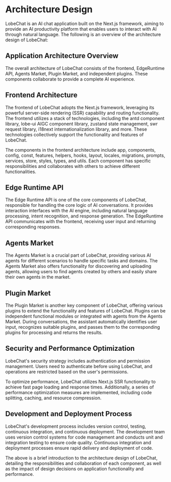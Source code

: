 # Architecture Design

LobeChat is an AI chat application built on the Next.js framework, aiming to provide an AI productivity platform that enables users to interact with AI through natural language. The following is an overview of the architecture design of LobeChat:

## Application Architecture Overview

The overall architecture of LobeChat consists of the frontend, EdgeRuntime API, Agents Market, Plugin Market, and independent plugins. These components collaborate to provide a complete AI experience.

## Frontend Architecture

The frontend of LobeChat adopts the Next.js framework, leveraging its powerful server-side rendering (SSR) capability and routing functionality. The frontend utilizes a stack of technologies, including the antd component library, lobe-ui AIGC component library, zustand state management, swr request library, i18next internationalization library, and more. These technologies collectively support the functionality and features of LobeChat.

The components in the frontend architecture include app, components, config, const, features, helpers, hooks, layout, locales, migrations, prompts, services, store, styles, types, and utils. Each component has specific responsibilities and collaborates with others to achieve different functionalities.

## Edge Runtime API

The Edge Runtime API is one of the core components of LobeChat, responsible for handling the core logic of AI conversations. It provides interaction interfaces with the AI engine, including natural language processing, intent recognition, and response generation. The EdgeRuntime API communicates with the frontend, receiving user input and returning corresponding responses.

## Agents Market

The Agents Market is a crucial part of LobeChat, providing various AI agents for different scenarios to handle specific tasks and domains. The Agents Market also offers functionality for discovering and uploading agents, allowing users to find agents created by others and easily share their own agents in the market.

## Plugin Market

The Plugin Market is another key component of LobeChat, offering various plugins to extend the functionality and features of LobeChat. Plugins can be independent functional modules or integrated with agents from the Agents Market. During conversations, the assistant automatically identifies user input, recognizes suitable plugins, and passes them to the corresponding plugins for processing and returns the results.

## Security and Performance Optimization

LobeChat's security strategy includes authentication and permission management. Users need to authenticate before using LobeChat, and operations are restricted based on the user's permissions.

To optimize performance, LobeChat utilizes Next.js SSR functionality to achieve fast page loading and response times. Additionally, a series of performance optimization measures are implemented, including code splitting, caching, and resource compression.

## Development and Deployment Process

LobeChat's development process includes version control, testing, continuous integration, and continuous deployment. The development team uses version control systems for code management and conducts unit and integration testing to ensure code quality. Continuous integration and deployment processes ensure rapid delivery and deployment of code.

The above is a brief introduction to the architecture design of LobeChat, detailing the responsibilities and collaboration of each component, as well as the impact of design decisions on application functionality and performance.
